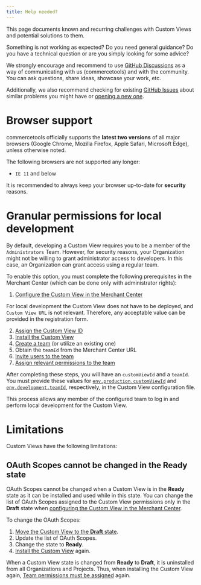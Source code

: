 ```yaml
---
title: Help needed?
---
```


<Subtitle>

This page documents known and recurring challenges with Custom Views and potential solutions to them.

</Subtitle>

<Info>

Something is not working as expected? Do you need general guidance? Do you have a technical question or are you simply looking for some advice?

We strongly encourage and recommend to use [GitHub Discussions](https://github.com/commercetools/merchant-center-application-kit/discussions) as a way of communicating with us (commercetools) and with the community. You can ask questions, share ideas, showcase your work, etc.

Additionally, we also recommend checking for existing [GitHub Issues](https://github.com/commercetools/merchant-center-application-kit/issues) about similar problems you might have or [opening a new one](https://github.com/commercetools/merchant-center-application-kit/issues/new/choose).

</Info>

# Browser support

commercetools officially supports the **latest two versions** of all major browsers (Google Chrome, Mozilla Firefox, Apple Safari, Microsoft Edge), unless otherwise noted.

The following browsers are not supported any longer:

- `IE 11` and below

<Warning>

It is recommended to always keep your browser up-to-date for **security** reasons.

</Warning>

# Granular permissions for local development

By default, developing a Custom View requires you to be a member of the `Administrators` Team. However, for security reasons, your Organization might not be willing to grant administrator access to developers. In this case, an Organization can grant access using a regular team.

To enable this option, you must complete the following prerequisites in the Merchant Center (which can be done only with administrator rights):

1. [Configure the Custom View in the Merchant Center](https://docs.commercetools.com/merchant-center/managing-custom-views#configuring-custom-views)

<Info>

For local development the Custom View does not have to be deployed, and `Custom View URL` is not relevant. Therefore, any acceptable value can be provided in the registration form.

</Info>

2. [Assign the Custom View ID](https://docs.commercetools.com/merchant-center/managing-custom-views#assigning-the-custom-view-id)
3. [Install the Custom View](https://docs.commercetools.com/merchant-center/managing-custom-views#installing-a-custom-view)
4. [Create a team](https://docs.commercetools.com/merchant-center/teams#create-a-team) (or utilize an existing one)
5. Obtain the `teamId` from the Merchant Center URL
6. [Invite users to the team](https://docs.commercetools.com/merchant-center/teams#invite-users-to-a-team)
7. [Assign relevant permissions to the team](https://docs.commercetools.com/merchant-center/managing-custom-applications#assigning-team-permissions)

After completing these steps, you will have an `customViewId` and a `teamId`. You must provide these values for [`env.production.customViewId`](/api-reference/custom-view-config#envproductioncustomviewid) and [`env.development.teamId`](/api-reference/application-config#envdevelopmentteamid), respectively, in the Custom View configuration file.

This process allows any member of the configured team to log in and perform local development for the Custom View.

# Limitations

Custom Views have the following limitations:

## OAuth Scopes cannot be changed in the Ready state

OAuth Scopes cannot be changed when a Custom View is in the **Ready** state as it can be installed and used while in this state. You can change the list of OAuth Scopes assigned to the Custom View permissions only in the **Draft** state when [configuring the Custom View in the Merchant Center](https://docs.commercetools.com/merchant-center/managing-custom-applications#configuring-custom-applications).

To change the OAuth Scopes:

1. [Move the Custom View to the **Draft** state](https://docs.commercetools.com/merchant-center/managing-custom-applications#moving-the-custom-applications-to-the-draft-state).
2. Update the list of OAuth Scopes.
3. Change the state to **Ready**.
4. [Install the Custom View](https://docs.commercetools.com/merchant-center/managing-custom-applications#installing-a-custom-application) again.

<Info>

When a Custom View state is changed from **Ready** to **Draft**, it is uninstalled from all Organizations and Projects. Thus, when installing the Custom View again, [Team permissions must be assigned](https://docs.commercetools.com/merchant-center/managing-custom-applications#assigning-team-permissions)  again.

</Info>
